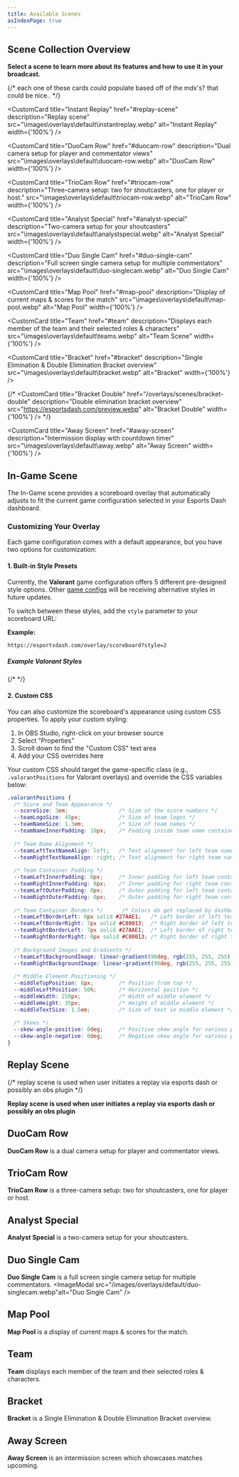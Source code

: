 ```yaml
---
title: Available Scenes
asIndexPage: true
---
```




## Scene Collection Overview

 **Select a scene to learn more about its features and how to use it in your broadcast.**

<Cards num={3}>
{/* each one of these cards could populate based off of the mdx's? that could be nice..  */}
  <CustomCard
    title="In-Game"
    href="#in-game-scene"
    description="Scene includes overlays to fit supported game configs"
    src="\images\overlays\default\in-game.webp"
    alt="In-Game"
    width={'100%'}
  />

  <CustomCard
    title="Instant Replay"
    href="#replay-scene"
    description="Replay scene"
    src="\images\overlays\default\instantreplay.webp"
    alt="Instant Replay"
    width={'100%'}
  />

  <CustomCard
    title="DuoCam Row"
    href="#duocam-row"
    description="Dual camera setup for player and commentator views"
    src="\images\overlays\default\duocam-row.webp"
    alt="DuoCam Row"
    width={'100%'}
  />

  <CustomCard
    title="TrioCam Row"
    href="#triocam-row"
    description="Three-camera setup: two for shoutcasters, one for player or host."
    src="\images\overlays\default\triocam-row.webp"
    alt="TrioCam Row"
    width={'100%'}
  />

  <CustomCard
    title="Analyst Special"
    href="#analyst-special"
    description="Two-camera setup for your shoutcasters"
    src="\images\overlays\default\analystspecial.webp"
    alt="Analyst Special"
    width={'100%'}
  />

  <CustomCard
    title="Duo Single Cam"
    href="#duo-single-cam"
    description="Full screen single camera setup for multiple commentators"
    src="\images\overlays\default\duo-singlecam.webp"
    alt="Duo Single Cam"
    width={'100%'}
  />

  <CustomCard
    title="Map Pool"
    href="#map-pool"
    description="Display of current maps & scores for the match"
    src="\images\overlays\default\map-pool.webp"
    alt="Map Pool"
    width={'100%'}
  />

  <CustomCard
    title="Team"
    href="#team"
    description="Displays each member of the team and their selected roles & characters"
    src="\images\overlays\default\teams.webp"
    alt="Team Scene"
    width={'100%'}
  />

  <CustomCard
    title="Bracket"
    href="#bracket"
    description="Single Elimination & Double Elimination Bracket overview"
    src="\images\overlays\default\bracket.webp"
    alt="Bracket"
    width={'100%'}
  />

  {/* <CustomCard
    title="Bracket Double"
    href="/overlays/scenes/bracket-double"
    description="Double elimination bracket overview"
    src="https://esportsdash.com/preview.webp"
    alt="Bracket Double"
    width={'100%'}
  /> */}

  <CustomCard
    title="Away Screen"
    href="#away-screen"
    description="Intermission display with countdown timer"
    src="\images\overlays\default\away.webp"
    alt="Away Screen"
    width={'100%'}
  />


</Cards>




## In-Game Scene

The In-Game scene provides a scoreboard overlay that automatically adjusts to fit the current game configuration selected in your Esports Dash dashboard.

<ImageModal src="/images/overlays/default/in-game.webp" alt="In-Game Scoreboard Overlay" />

### Customizing Your Overlay

Each game configuration comes with a default appearance, but you have two options for customization:

#### 1. Built-in Style Presets

Currently, the **Valorant** game configuration offers 5 different pre-designed style options. Other [game configs](/install-game-configs) will be receiving alternative styles in future updates.

To switch between these styles, add the `style` parameter to your scoreboard URL:

<ImageModal src="/images/overlays/default/styling/style-params.png" alt="Style Parameters Example" />

**Example:**
```bash
https://esportsdash.com/overlay/scoreboard?style=2
```
##### Example Valorant Styles
{/* <ImageModal src="/images/overlays/default/styling/default_sample_styles.webp" alt="Style Parameters Example" width="100%"/> */}

<ImageModal src="/images/overlays/default/styling/default_sample_styles.webp" alt="Style Parameters Example" />

#### 2. Custom CSS

You can also customize the scoreboard's appearance using custom CSS properties. To apply your custom styling:

1. In OBS Studio, right-click on your browser source
2. Select "Properties"
3. Scroll down to find the "Custom CSS" text area
4. Add your CSS overrides here

Your custom CSS should target the game-specific class (e.g., `.valorantPositions` for Valorant overlays) and override the CSS variables below:

```css
.valorantPositions {
  /* Score and Team Appearance */
  --scoreSize: 3em;                /* Size of the score numbers */
  --teamLogoSize: 45px;            /* Size of team logos */
  --teamNameSize: 1.3em;           /* Size of team names */
  --teamNameInnerPadding: 10px;    /* Padding inside team name container */
  
  /* Team Name Alignment */
  --teamLeftTextNameAlign: left;   /* Text alignment for left team name */
  --teamRightTextNameAlign: right; /* Text alignment for right team name */
  
  /* Team Container Padding */
  --teamLeftInnerPadding: 0px;     /* Inner padding for left team container */
  --teamRightInnerPadding: 0px;    /* Inner padding for right team container */
  --teamLeftOuterPadding: 0px;     /* Outer padding for left team container */
  --teamRightOuterPadding: 0px;    /* Outer padding for right team container */
  
  /* Team Container Borders */      /* Colors do get replaced by dashboard, This is for position of border*/
  --teamLeftBorderLeft: 0px solid #27AAE1;   /* Left border of left team */
  --teamLeftBorderRight: 7px solid #C80013;  /* Right border of left team */
  --teamRightBorderLeft: 7px solid #27AAE1;  /* Left border of right team */
  --teamRightBorderRight: 0px solid #C80013; /* Right border of right team */
  
  /* Background Images and Gradients */
  --teamLeftBackgroundImage: linear-gradient(90deg, rgb(255, 255, 255) 0%, rgb(255, 255, 255) 100%);
  --teamRightBackgroundImage: linear-gradient(90deg, rgb(255, 255, 255) 0%, rgb(255, 255, 255) 100%);
  
  /* Middle Element Positioning */
  --middleTopPosition: 8px;        /* Position from top */
  --middleLeftPosition: 50%;       /* Horizontal position */
  --middleWidth: 250px;            /* Width of middle element */
  --middleHeight: 35px;            /* Height of middle element */
  --middleTextSize: 1.5em;         /* Size of text in middle element */
  
  /* Skews */
  --skew-angle-positive: 0deg;     /* Positive skew angle for various portions of scoreboard */
  --skew-angle-negative: 0deg;     /* Negative skew angle for various portions of scoreboard  */
}
```



## Replay Scene

{/* replay scene is used when user initiates a replay via esports dash or possibly an obs plugin */}

 **Replay scene is used when user initiates a replay via esports dash or possibly an obs plugin**


<ImageModal src="/images/overlays/default/instantreplay.webp" alt="Replay" />


## DuoCam Row

**DuoCam Row** is a dual camera setup for player and commentator views. 
<ImageModal src="/images/overlays/default/duocam-row.webp" alt="DuoCam Row" />


## TrioCam Row

**TrioCam Row** is a three-camera setup: two for shoutcasters, one for player or host. 
<ImageModal  src="/images/overlays/default/triocam-row.webp"  alt="TrioCam Row" />

## Analyst Special
**Analyst Special** is a two-camera setup for your shoutcasters. 
<ImageModal  src="/images/overlays/default/analystspecial.webp"  alt="Analyst Special" />


## Duo Single Cam
**Duo Single Cam** is a full screen single camera setup for multiple commentators. 
<ImageModal src="/images/overlays/default/duo-singlecam.webp"alt="Duo Single Cam" />

## Map Pool
**Map Pool** is a display of current maps & scores for the match.
<ImageModal src="/images/overlays/default/map-pool.webp" alt="Map Pool" />


## Team
**Team** displays each member of the team and their selected roles & characters. 
<ImageModal src="/images/overlays/default/teams.webp" alt="Team Scene" />

## Bracket
**Bracket** is a Single Elimination & Double Elimination Bracket overview.
<ImageModal src="/images/overlays/default/bracket.webp" alt="Bracket" />

## Away Screen
**Away Screen** is an intermission screen which showcases matches upcoming. 
<ImageModal src="/images/overlays/default/away.webp" alt="Away Screen" />


